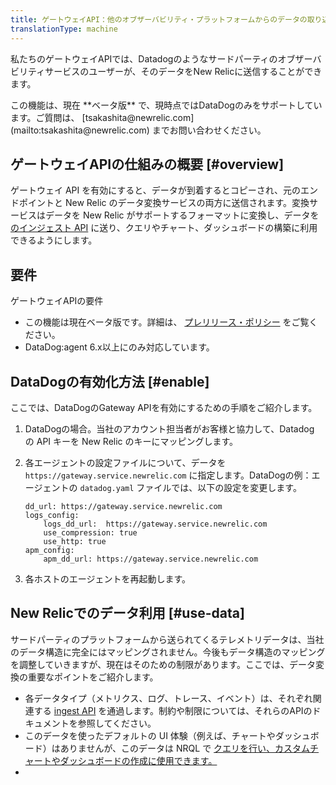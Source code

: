 ```yaml
---
title: ゲートウェイAPI：他のオブザーバビリティ・プラットフォームからのデータの取り込み
translationType: machine
---
```


私たちのゲートウェイAPIでは、Datadogのようなサードパーティのオブザーバビリティサービスのユーザーが、そのデータをNew Relicに送信することができます。

<Callout variant="important">
  この機能は、現在 **ベータ版** で、現時点ではDataDogのみをサポートしています。ご質問は、 [tsakashita@newrelic.com](mailto:tsakashita@newrelic.com) までお問い合わせください。
</Callout>

## ゲートウェイAPIの仕組みの概要 [#overview]

ゲートウェイ API を有効にすると、データが到着するとコピーされ、元のエンドポイントと New Relic のデータ変換サービスの両方に送信されます。変換サービスはデータを New Relic がサポートするフォーマットに変換し、データを [のインジェスト API](/docs/telemetry-data-platform/get-data-new-relic/getting-started/introduction-new-relic-data-ingest-apis-sdks) に送り、クエリやチャート、ダッシュボードの構築に利用できるようにします。

## 要件

ゲートウェイAPIの要件

* この機能は現在ベータ版です。詳細は、 [プレリリース・ポリシー](/docs/licenses/license-information/referenced-policies/new-relic-pre-release-policy) をご覧ください。
* DataDog:agent 6.x以上にのみ対応しています。

## DataDogの有効化方法 [#enable]

ここでは、DataDogのGateway APIを有効にするための手順をご紹介します。

1. DataDogの場合。当社のアカウント担当者がお客様と協力して、Datadog の API キーを New Relic のキーにマッピングします。

2. 各エージェントの設定ファイルについて、データを `https://gateway.service.newrelic.com` に指定します。DataDogの例：エージェントの `datadog.yaml` ファイルでは、以下の設定を変更します。

   ```
   dd_url: https://gateway.service.newrelic.com
   logs_config:
       logs_dd_url:  https://gateway.service.newrelic.com
       use_compression: true
       use_http: true
   apm_config:
       apm_dd_url: https://gateway.service.newrelic.com
   ```

3. 各ホストのエージェントを再起動します。

## New Relicでのデータ利用 [#use-data]

サードパーティのプラットフォームから送られてくるテレメトリデータは、当社のデータ構造に完全にはマッピングされません。今後もデータ構造のマッピングを調整していきますが、現在はそのための制限があります。ここでは、データ変換の重要なポイントをご紹介します。

* 各データタイプ（メトリクス、ログ、トレース、イベント）は、それぞれ関連する [ingest API](/docs/telemetry-data-platform/get-data-new-relic/getting-started/introduction-new-relic-data-ingest-apis-sdks) を通過します。制約や制限については、それらのAPIのドキュメントを参照してください。
* このデータを使ったデフォルトの UI 体験（例えば、チャートやダッシュボード）はありませんが、このデータは NRQL で [クエリを行い、カスタムチャートやダッシュボードの作成に使用できます。](/docs/query-your-data/nrql-new-relic-query-language/get-started/introduction-nrql-new-relics-query-language)
* [](/docs/query-your-data/nrql-new-relic-query-language/get-started/introduction-nrql-new-relics-query-language)

[](/docs/query-your-data/nrql-new-relic-query-language/get-started/introduction-nrql-new-relics-query-language)